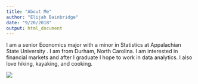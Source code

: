 ```yaml
---
title: "About Me"
author: "Elijah Bainbridge"
date: "9/20/2018"
output: html_document
---
```


I am a senior Economics major with a minor in Statistics at Appalachian State University . I am from Durham, North Carolina. I am interested in financial markets and after I graduate I hope to work in data analytics. I also love hiking, kayaking, and cooking. 

![](https://scontent-atl3-1.xx.fbcdn.net/v/t1.0-9/28276797_10213318978361661_3522236098861189062_n.jpg?_nc_cat=100&oh=034a4c65e1a8ff101768755eb78e33fb&oe=5C613184)